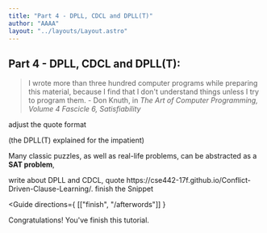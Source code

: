 ```yaml
---
title: "Part 4 - DPLL, CDCL and DPLL(T)"
author: "AAAA"
layout: "../layouts/Layout.astro"
---
```



## Part 4 - DPLL, CDCL and DPLL(T):

> I wrote more than three hundred computer programs while preparing this
material, because I find that I don't understand things unless I try to program
them. - Don Knuth, in *The Art of Computer Programming, Volume 4 Fascicle 6, Satisfiability*
<TodoModal>
adjust the quote format
</TodoModal>

(the DPLL(T) explained for the impatient)

Many classic puzzles, as well as real-life problems, can be abstracted
as a <b>SAT problem</b>, 

<TodoModal>
write about DPLL and CDCL, quote https://cse442-17f.github.io/Conflict-Driven-Clause-Learning/.
</TodoModal>

<Snippet title="prolog" />
<TodoModal>
finish the Snippet
</TodoModal>

<Guide
directions={ [["finish", "/afterwords"]] }
>
Congratulations! You've finish this tutorial.
</Guide>